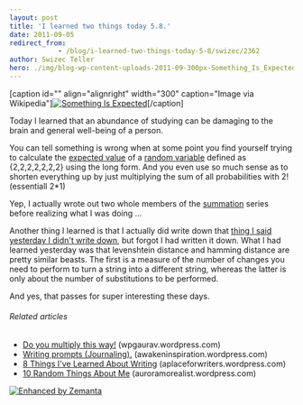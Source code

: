 ```yaml
---
layout: post
title: 'I learned two things today 5.8.'
date: 2011-09-05
redirect_from: 
            - /blog/i-learned-two-things-today-5-8/swizec/2362
author: Swizec Teller
hero: ./img/blog-wp-content-uploads-2011-09-300px-Something_Is_Expected_Cover2.png
---
```

\[caption id="" align="alignright" width="300" caption="Image via Wikipedia"][![Something Is Expected](./img/blog-wp-content-uploads-2011-09-300px-Something_Is_Expected_Cover2.png "Something Is Expected")](http://en.wikipedia.org/wiki/File:Something_Is_Expected_Cover.png)\[/caption]



Today I learned that an abundance of studying can be damaging to the brain and general well-being of a person.



You can tell something is wrong when at some point you find yourself trying to calculate the [expected value](http://en.wikipedia.org/wiki/Expected_value "Expected value") of a [random variable](http://en.wikipedia.org/wiki/Random_variable "Random variable") defined as {2,2,2,2,2,2,2} using the long form. And you even use so much sense as to shorten everything up by just multiplying the sum of all probabilities with 2! (essentiall 2\*1)



Yep, I actually wrote out two whole members of the [summation](http://en.wikipedia.org/wiki/Summation "Summation") series before realizing what I was doing ...



Another thing I learned is that I actually did write down that [thing I said yesterday I didn't write down](http://swizec.com/blog/i-learned-two-things-today-4-8/swizec/2357 "I learned two things today 4.8."), but forgot I had written it down. What I had learned yesterday was that levenshtein distance and hamming distance are pretty similar beasts. The first is a measure of the number of changes you need to perform to turn a string into a different string, whereas the latter is only about the number of substitutions to be performed.



And yes, that passes for super interesting these days.

###### Related articles

- [Do you multiply this way!](http://wpgaurav.wordpress.com/2011/08/31/do-you-multiply-this-way/) (wpgaurav.wordpress.com)
- [Writing prompts (Journaling).](http://awakeninspiration.wordpress.com/2011/07/26/writing-prompts-journaling/) (awakeninspiration.wordpress.com)
- [8 Things I've Learned About Writing](http://aplaceforwriters.wordpress.com/2011/09/05/8-things-ive-learned-about-writing/) (aplaceforwriters.wordpress.com)
- [10 Random Things About Me](http://auroramorealist.wordpress.com/2011/09/05/random-things-about-me/) (auroramorealist.wordpress.com)

[![Enhanced by Zemanta](http://img.zemanta.com/zemified_e.png?x-id=7127d305-00c3-475d-b340-94e684fc6779)](http://www.zemanta.com/ "Enhanced by Zemanta")